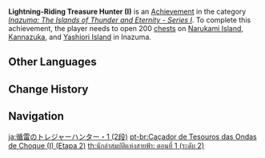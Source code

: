 {{Achievement Infobox
|title        = Lightning-Riding Treasure Hunter (I)
|id           = 80086
|order id     = 0087
|category     = Inazuma: The Islands of Thunder and Eternity - Series I
|description  = Open 200 [[chests]] on [[Narukami Island]], [[Kannazuka]], and [[Yashiori Island]] in [[Inazuma]].
|requirements = 
|primogems    = 10
|tracking     = Tracks the amount of chests opened.
|topic        = Chests
|set          = Lightning-Riding Treasure Hunter (I)
|tier         = 2
|tiers_total  = 3
}}
'''Lightning-Riding Treasure Hunter (I)''' is an [[Achievement]] in the category ''[[Inazuma: The Islands of Thunder and Eternity - Series I]]''. To complete this achievement, the player needs to open 200 [[chests]] on [[Narukami Island]], [[Kannazuka]], and [[Yashiori Island]] in Inazuma.
<!--
==Trivia==

==Video Guides==
{{EVT
|video1   = 
|caption1 = 
}}
-->
==Other Languages==
{{Transclude|Lightning-Riding Treasure Hunter (I)|Other Languages}}

==Change History==
{{Change History|2.0}}
<!--
==References==
{{Reflist}}
-->
==Navigation==
{{Achievement Navbox}}

[[ja:循雷のトレジャーハンター・1 (2段)]]
[[pt-br:Caçador de Tesouros das Ondas de Choque (I) (Etapa 2)]]
[[th:นักล่าสมบัติแห่งสายฟ้า: ตอนที่ 1 (ระดับ 2)]]